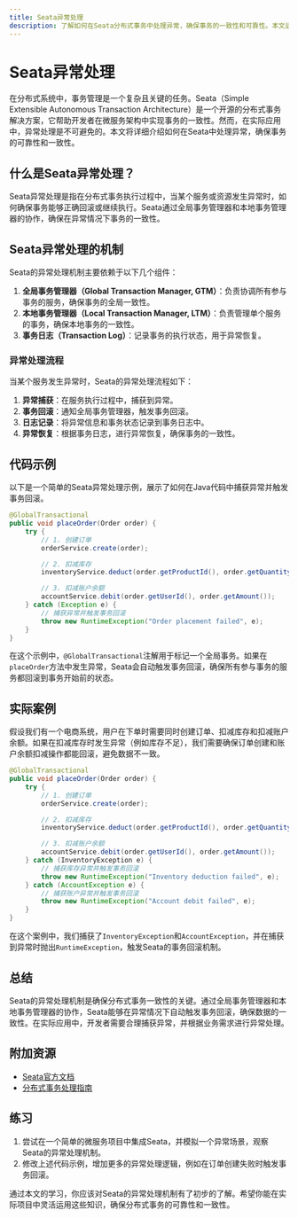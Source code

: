 ```yaml
---
title: Seata异常处理
description: 了解如何在Seata分布式事务中处理异常，确保事务的一致性和可靠性。本文适合初学者，包含代码示例和实际案例。
---
```


# Seata异常处理

在分布式系统中，事务管理是一个复杂且关键的任务。Seata（Simple Extensible Autonomous Transaction Architecture）是一个开源的分布式事务解决方案，它帮助开发者在微服务架构中实现事务的一致性。然而，在实际应用中，异常处理是不可避免的。本文将详细介绍如何在Seata中处理异常，确保事务的可靠性和一致性。

## 什么是Seata异常处理？

Seata异常处理是指在分布式事务执行过程中，当某个服务或资源发生异常时，如何确保事务能够正确回滚或继续执行。Seata通过全局事务管理器和本地事务管理器的协作，确保在异常情况下事务的一致性。

## Seata异常处理的机制

Seata的异常处理机制主要依赖于以下几个组件：

1. **全局事务管理器（Global Transaction Manager, GTM）**：负责协调所有参与事务的服务，确保事务的全局一致性。
2. **本地事务管理器（Local Transaction Manager, LTM）**：负责管理单个服务的事务，确保本地事务的一致性。
3. **事务日志（Transaction Log）**：记录事务的执行状态，用于异常恢复。

### 异常处理流程

当某个服务发生异常时，Seata的异常处理流程如下：

1. **异常捕获**：在服务执行过程中，捕获到异常。
2. **事务回滚**：通知全局事务管理器，触发事务回滚。
3. **日志记录**：将异常信息和事务状态记录到事务日志中。
4. **异常恢复**：根据事务日志，进行异常恢复，确保事务的一致性。

## 代码示例

以下是一个简单的Seata异常处理示例，展示了如何在Java代码中捕获异常并触发事务回滚。

```java
@GlobalTransactional
public void placeOrder(Order order) {
    try {
        // 1. 创建订单
        orderService.create(order);

        // 2. 扣减库存
        inventoryService.deduct(order.getProductId(), order.getQuantity());

        // 3. 扣减账户余额
        accountService.debit(order.getUserId(), order.getAmount());
    } catch (Exception e) {
        // 捕获异常并触发事务回滚
        throw new RuntimeException("Order placement failed", e);
    }
}
```

在这个示例中，`@GlobalTransactional`注解用于标记一个全局事务。如果在`placeOrder`方法中发生异常，Seata会自动触发事务回滚，确保所有参与事务的服务都回滚到事务开始前的状态。

## 实际案例

假设我们有一个电商系统，用户在下单时需要同时创建订单、扣减库存和扣减账户余额。如果在扣减库存时发生异常（例如库存不足），我们需要确保订单创建和账户余额扣减操作都能回滚，避免数据不一致。

```java
@GlobalTransactional
public void placeOrder(Order order) {
    try {
        // 1. 创建订单
        orderService.create(order);

        // 2. 扣减库存
        inventoryService.deduct(order.getProductId(), order.getQuantity());

        // 3. 扣减账户余额
        accountService.debit(order.getUserId(), order.getAmount());
    } catch (InventoryException e) {
        // 捕获库存异常并触发事务回滚
        throw new RuntimeException("Inventory deduction failed", e);
    } catch (AccountException e) {
        // 捕获账户异常并触发事务回滚
        throw new RuntimeException("Account debit failed", e);
    }
}
```

在这个案例中，我们捕获了`InventoryException`和`AccountException`，并在捕获到异常时抛出`RuntimeException`，触发Seata的事务回滚机制。

## 总结

Seata的异常处理机制是确保分布式事务一致性的关键。通过全局事务管理器和本地事务管理器的协作，Seata能够在异常情况下自动触发事务回滚，确保数据的一致性。在实际应用中，开发者需要合理捕获异常，并根据业务需求进行异常处理。

## 附加资源

- [Seata官方文档](https://seata.io/zh-cn/docs/overview/what-is-seata.html)
- [分布式事务处理指南](https://dzone.com/articles/distributed-transactions-in-microservices-with-seata)

## 练习

1. 尝试在一个简单的微服务项目中集成Seata，并模拟一个异常场景，观察Seata的异常处理机制。
2. 修改上述代码示例，增加更多的异常处理逻辑，例如在订单创建失败时触发事务回滚。

通过本文的学习，你应该对Seata的异常处理机制有了初步的了解。希望你能在实际项目中灵活运用这些知识，确保分布式事务的可靠性和一致性。